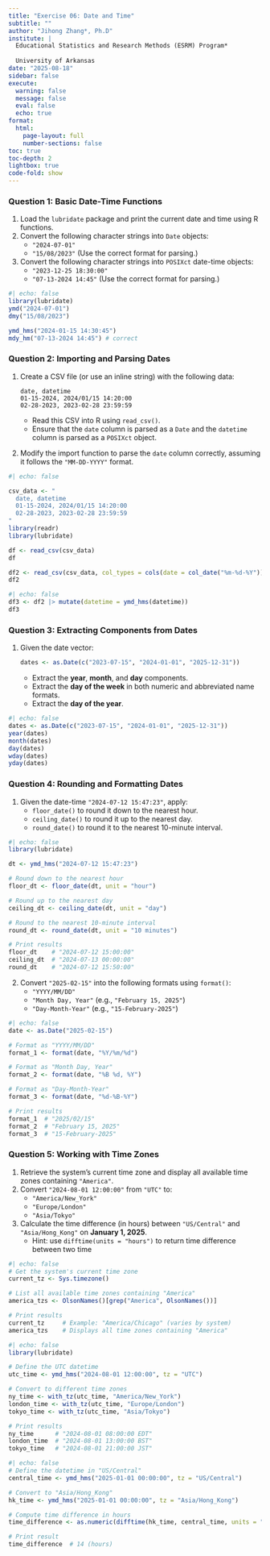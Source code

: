 ```yaml
---
title: "Exercise 06: Date and Time"
subtitle: ""
author: "Jihong Zhang*, Ph.D"
institute: | 
  Educational Statistics and Research Methods (ESRM) Program*
  
  University of Arkansas
date: "2025-08-18"
sidebar: false
execute: 
  warning: false
  message: false
  eval: false
  echo: true
format: 
  html: 
    page-layout: full
    number-sections: false
toc: true
toc-depth: 2
lightbox: true
code-fold: show
---
```



### **Question 1: Basic Date-Time Functions**
1. Load the `lubridate` package and print the current date and time using R functions.
2. Convert the following character strings into `Date` objects:
   - `"2024-07-01"`
   - `"15/08/2023"` (Use the correct format for parsing.)
3. Convert the following character strings into `POSIXct` date-time objects:
   - `"2023-12-25 18:30:00"`
   - `"07-13-2024 14:45"` (Use the correct format for parsing.)

   
```r
#| echo: false
library(lubridate)
ymd("2024-07-01")
dmy("15/08/2023")

ymd_hms("2024-01-15 14:30:45")
mdy_hm("07-13-2024 14:45") # correct
```


### **Question 2: Importing and Parsing Dates**
1. Create a CSV file (or use an inline string) with the following data:
   ```
   date, datetime
   01-15-2024, 2024/01/15 14:20:00
   02-28-2023, 2023-02-28 23:59:59
   ```
   - Read this CSV into R using `read_csv()`.
   - Ensure that the `date` column is parsed as a `Date` and the `datetime` column is parsed as a `POSIXct` object.


   
2. Modify the import function to parse the `date` column correctly, assuming it follows the `"MM-DD-YYYY"` format.

```r
#| echo: false

csv_data <- "
  date, datetime
  01-15-2024, 2024/01/15 14:20:00
  02-28-2023, 2023-02-28 23:59:59
"
library(readr)
library(lubridate)

df <- read_csv(csv_data)
df

df2 <- read_csv(csv_data, col_types = cols(date = col_date("%m-%d-%Y")))
df2
```


```r
#| echo: false
df3 <- df2 |> mutate(datetime = ymd_hms(datetime))
df3
```

### **Question 3: Extracting Components from Dates**
1. Given the date vector:
   ```r
   dates <- as.Date(c("2023-07-15", "2024-01-01", "2025-12-31"))
   ```
   - Extract the **year**, **month**, and **day** components.
   - Extract the **day of the week** in both numeric and abbreviated name formats.
   - Extract the **day of the year**.

```r
#| echo: false
dates <- as.Date(c("2023-07-15", "2024-01-01", "2025-12-31"))
year(dates)  
month(dates) 
day(dates)
wday(dates)
yday(dates)
```


### **Question 4: Rounding and Formatting Dates**
1. Given the date-time `"2024-07-12 15:47:23"`, apply:
   - `floor_date()` to round it down to the nearest hour.
   - `ceiling_date()` to round it up to the nearest day.
   - `round_date()` to round it to the nearest 10-minute interval.

```r
#| echo: false
library(lubridate)

dt <- ymd_hms("2024-07-12 15:47:23")

# Round down to the nearest hour
floor_dt <- floor_date(dt, unit = "hour")

# Round up to the nearest day
ceiling_dt <- ceiling_date(dt, unit = "day")

# Round to the nearest 10-minute interval
round_dt <- round_date(dt, unit = "10 minutes")

# Print results
floor_dt    # "2024-07-12 15:00:00"
ceiling_dt  # "2024-07-13 00:00:00"
round_dt    # "2024-07-12 15:50:00"
```

2. Convert `"2025-02-15"` into the following formats using `format()`:
   - `"YYYY/MM/DD"`
   - `"Month Day, Year"` (e.g., `"February 15, 2025"`)
   - `"Day-Month-Year"` (e.g., `"15-February-2025"`)

```r
#| echo: false
date <- as.Date("2025-02-15")

# Format as "YYYY/MM/DD"
format_1 <- format(date, "%Y/%m/%d") 

# Format as "Month Day, Year"
format_2 <- format(date, "%B %d, %Y") 

# Format as "Day-Month-Year"
format_3 <- format(date, "%d-%B-%Y") 

# Print results
format_1  # "2025/02/15"
format_2  # "February 15, 2025"
format_3  # "15-February-2025"
```


### **Question 5: Working with Time Zones**
1. Retrieve the system’s current time zone and display all available time zones containing `"America"`.
2. Convert `"2024-08-01 12:00:00"` from `"UTC"` to:
   - `"America/New_York"`
   - `"Europe/London"`
   - `"Asia/Tokyo"`
3. Calculate the time difference (in hours) between `"US/Central"` and `"Asia/Hong_Kong"` on **January 1, 2025**.
    - Hint: use `difftime(units = "hours")` to return time difference between two time

```r
#| echo: false
# Get the system's current time zone
current_tz <- Sys.timezone()

# List all available time zones containing "America"
america_tzs <- OlsonNames()[grep("America", OlsonNames())]

# Print results
current_tz     # Example: "America/Chicago" (varies by system)
america_tzs    # Displays all time zones containing "America"
```

```r
#| echo: false
library(lubridate)

# Define the UTC datetime
utc_time <- ymd_hms("2024-08-01 12:00:00", tz = "UTC")

# Convert to different time zones
ny_time <- with_tz(utc_time, "America/New_York")
london_time <- with_tz(utc_time, "Europe/London")
tokyo_time <- with_tz(utc_time, "Asia/Tokyo")

# Print results
ny_time      # "2024-08-01 08:00:00 EDT"
london_time  # "2024-08-01 13:00:00 BST"
tokyo_time   # "2024-08-01 21:00:00 JST"
```

```r
#| echo: false
# Define the datetime in "US/Central"
central_time <- ymd_hms("2025-01-01 00:00:00", tz = "US/Central")

# Convert to "Asia/Hong_Kong"
hk_time <- ymd_hms("2025-01-01 00:00:00", tz = "Asia/Hong_Kong")

# Compute time difference in hours
time_difference <- as.numeric(difftime(hk_time, central_time, units = "hours"))

# Print result
time_difference  # 14 (hours)
```

